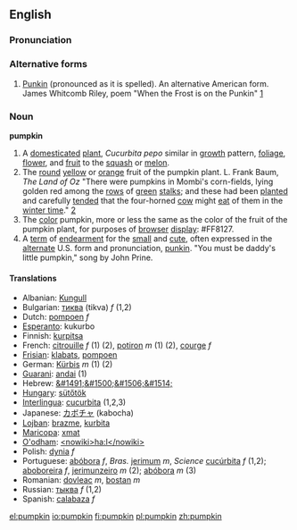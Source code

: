 ==English==

===Pronunciation===

===Alternative forms===
# [[Punkin]] (pronounced as it is spelled). An alternative American form. James Whitcomb Riley, poem "When the Frost is on the Punkin" [http://www.bartleby.com/104/10.html]

===Noun===
'''pumpkin'''
# A [[domesticated]] [[plant]], ''Cucurbita pepo'' similar in [[growth]] pattern, [[foliage]], [[flower]], and [[fruit]] to the [[squash]] or [[melon]].
# The [[round]] [[yellow]] or [[orange]] fruit of the pumpkin plant. L. Frank Baum, ''The Land of Oz'' "There were pumpkins in Mombi's corn-fields, lying golden red among the [[row|rows]] of [[green]] [[stalk|stalks]]; and these had been [[plant|planted]] and carefully [[tend|tended]] that the four-horned [[cow]] might [[eat]] of them in the [[winter time]]." [http://www.literature.org/authors/baum-l-frank/the-marvelous-land-of-oz/chapter-01.html]
# The [[color]] pumpkin, more or less the same as the color of the fruit of the pumpkin plant, for purposes of [[browser]] [[display]]: <nowiki>#</nowiki>FF8127.
# A [[term]] of [[endearment]] for the [[small]] and [[cute]], often expressed in the [[alternate]] U.S. form and pronunciation, [[punkin]].  "You must be daddy's little pumpkin," song by John Prine.

====Translations====

*Albanian: [[Kungull]]
*Bulgarian: [[тиква]] (tikva) ''f'' (1,2)
*Dutch: [[pompoen]] ''f''
*[[Esperanto]]: kukurbo
*Finnish: [[kurpitsa]]
*French: [[citrouille]] ''f'' (1) (2), [[potiron]] ''m'' (1) (2), [[courge]] ''f''
*[[Frisian]]: [[klabats]], [[pompoen]]
*German: [[Kürbis]] ''m'' (1) (2)
*[[Guarani]]: [[andai]] (1)
*Hebrew: [[&#1491;&#1500;&#1506;&#1514;]]
*[[Hungary]]: [[sütőtök]]
*[[Interlingua]]: [[cucurbita]] (1,2,3)
*Japanese: [[カボチャ]] (kabocha)
*[[Lojban]]: [[brazme]], [[kurbita]]
*[[Maricopa]]: [[xmat]]
*[[O'odham]]: [[<nowiki>ha:l</nowiki>]]
*Polish: [[dynia]] ''f''
*Portuguese: [[abóbora]] ''f'', ''Bras.'' [[jerimum]] ''m'', ''Science'' [[cucúrbita]] ''f'' (1,2); [[aboboreira]] ''f'', [[jerimunzeiro]] ''m'' (2); [[abóbora]] ''m'' (3)
*Romanian: [[dovleac]] ''m'', [[bostan]] ''m''
*Russian: [[тыква]] ''f'' (1,2)
*Spanish: [[calabaza]] ''f''

[[el:pumpkin]]
[[io:pumpkin]]
[[fi:pumpkin]]
[[pl:pumpkin]]
[[zh:pumpkin]]